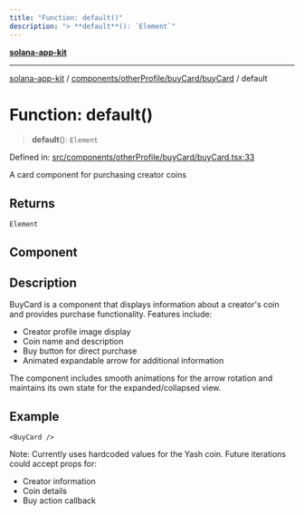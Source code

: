 ```yaml
---
title: "Function: default()"
description: "> **default**(): `Element`"
---
```


[**solana-app-kit**](../../../../../README.mdx)

***

[solana-app-kit](../../../../../README.mdx) / [components/otherProfile/buyCard/buyCard](../README.mdx) / default

# Function: default()

> **default**(): `Element`

Defined in: [src/components/otherProfile/buyCard/buyCard.tsx:33](https://github.com/SendArcade/solana-social-starter/blob/b27156124ee1831d644b1af765e8d55a2885cd4f/src/components/otherProfile/buyCard/buyCard.tsx#L33)

A card component for purchasing creator coins

## Returns

`Element`

## Component

## Description

BuyCard is a component that displays information about a creator's coin
and provides purchase functionality. Features include:
- Creator profile image display
- Coin name and description
- Buy button for direct purchase
- Animated expandable arrow for additional information

The component includes smooth animations for the arrow rotation and
maintains its own state for the expanded/collapsed view.

## Example

```tsx
<BuyCard />
```

Note: Currently uses hardcoded values for the Yash coin.
Future iterations could accept props for:
- Creator information
- Coin details
- Buy action callback
